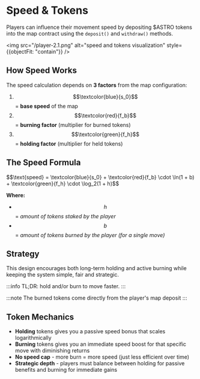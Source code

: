 # Speed & Tokens

Players can influence their movement speed by depositing \$ASTRO tokens into the map contract using the `deposit()` and `withdraw()` methods.

<img src="/player-2.1.png" alt="speed and tokens visualization" style={{objectFit: "contain"}} />

## How Speed Works

The speed calculation depends on **3 factors** from the map configuration:

1. <span className="text-blue-600 font-bold">$$\textcolor{blue}{s_0}$$</span> = **base speed** of the map
2. <span className="text-red-600 font-bold">$$\textcolor{red}{f_b}$$</span> = **burning factor** (multiplier for burned tokens)
3. <span className="text-green-600 font-bold">$$\textcolor{green}{f_h}$$</span> = **holding factor** (multiplier for held tokens)

## The Speed Formula

<div className="flex flex-col gap-4 items-center justify-center border py-4 px-8 bg-blue-500/20">
<p className="text-2xl">
$$\text{speed} = \textcolor{blue}{s_0} + \textcolor{red}{f_b} \cdot \ln(1 + b) + \textcolor{green}{f_h} \cdot \log_2(1 + h)$$
</p>
</div>

**Where:**
- $$h$$ = *amount of tokens staked by the player*
- $$b$$ = *amount of tokens burned by the player (for a single move)*

## Strategy

This design encourages both long-term holding and active burning while keeping the system simple, fair and strategic.

:::info
TL;DR: hold and/or burn to move faster.
:::

:::note
The burned tokens come directly from the player's map deposit
:::

## Token Mechanics

- **Holding** tokens gives you a passive speed bonus that scales logarithmically
- **Burning** tokens gives you an immediate speed boost for that specific move with diminishing returns
- **No speed cap** - more burn = more speed (just less efficient over time)
- **Strategic depth** - players must balance between holding for passive benefits and burning for immediate gains
